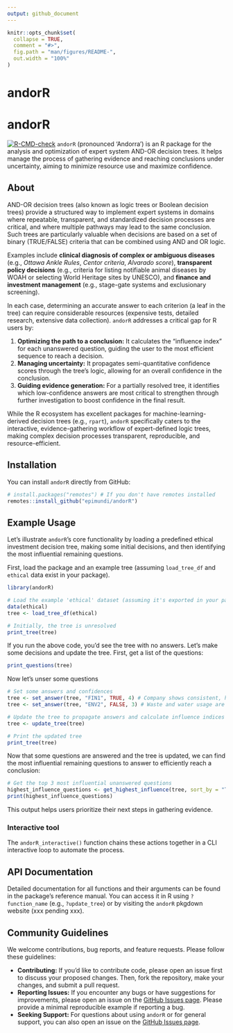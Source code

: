 ```yaml
---
output: github_document
---
```


<!-- README.md is generated from README.Rmd. Please edit that file -->

```r
knitr::opts_chunk$set(
  collapse = TRUE,
  comment = "#>",
  fig.path = "man/figures/README-",
  out.width = "100%"
)
```

# andorR

<!-- badges: start -->
<!-- badges: end -->


# andorR

[![R-CMD-check](https://github.com/EpiMundi/andorR/actions/workflows/R-CMD-check.yaml/badge.svg)](https://github.com/EpiMundi/andorR/actions/workflows/R-CMD-check.yaml)
`andorR` (pronounced ‘Andorra’) is an R package for the analysis and optimization of expert system AND-OR decision trees. It helps manage the process of gathering evidence and reaching conclusions under uncertainty, aiming to minimize resource use and maximize confidence.

## About

AND-OR decision trees (also known as logic trees or Boolean decision trees) provide a structured way to implement expert systems in domains where repeatable, transparent, and standardized decision processes are critical, and where multiple pathways may lead to the same conclusion. Such trees are particularly valuable when decisions are based on a set of binary (TRUE/FALSE) criteria that can be combined using AND and OR logic.

Examples include **clinical diagnosis of complex or ambiguous diseases** (e.g., *Ottawa Ankle Rules*, *Centor criteria*, *Alvarado score*), **transparent policy decisions** (e.g., criteria for listing notifiable animal diseases by WOAH or selecting World Heritage sites by UNESCO), and **finance and investment management** (e.g., stage-gate systems and exclusionary screening).

In each case, determining an accurate answer to each criterion (a leaf in the tree) can require considerable resources (expensive tests, detailed research, extensive data collection). `andorR` addresses a critical gap for R users by:

1.  **Optimizing the path to a conclusion:** It calculates the "influence index" for each unanswered question, guiding the user to the most efficient sequence to reach a decision.
2.  **Managing uncertainty:** It propagates semi-quantitative confidence scores through the tree's logic, allowing for an overall confidence in the conclusion.
3.  **Guiding evidence generation:** For a partially resolved tree, it identifies which low-confidence answers are most critical to strengthen through further investigation to boost confidence in the final result.

While the R ecosystem has excellent packages for machine-learning-derived decision trees (e.g., `rpart`), `andorR` specifically caters to the interactive, evidence-gathering workflow of expert-defined logic trees, making complex decision processes transparent, reproducible, and resource-efficient.

## Installation

You can install `andorR` directly from GitHub:

```r
# install.packages("remotes") # If you don't have remotes installed
remotes::install_github("epimundi/andorR")
```

## Example Usage

Let's illustrate `andorR`'s core functionality by loading a predefined ethical investment decision tree, making some initial decisions, and then identifying the most influential remaining questions.

First, load the package and an example tree (assuming `load_tree_df` and `ethical` data exist in your package).

```r
library(andorR)

# Load the example 'ethical' dataset (assuming it's exported in your package)
data(ethical)
tree <- load_tree_df(ethical)

# Initially, the tree is unresolved
print_tree(tree)
```

If you run the above code, you'd see the tree with no answers. Let's make some decisions and update the tree. First, get a list of the questions:

```r
print_questions(tree)
```

Now let's unser some questions

```r
# Set some answers and confidences
tree <- set_answer(tree, "FIN1", TRUE, 4) # Company shows consistent, high revenue growth (high confidence)
tree <- set_answer(tree, "ENV2", FALSE, 3) # Waste and water usage are NOT minimal (medium confidence)

# Update the tree to propagate answers and calculate influence indices
tree <- update_tree(tree)

# Print the updated tree
print_tree(tree)
```

Now that some questions are answered and the tree is updated, we can find the most influential remaining questions to answer to efficiently reach a conclusion:

```r
# Get the top 3 most influential unanswered questions
highest_influence_questions <- get_highest_influence(tree, sort_by = "TRUE", top_n = 3)
print(highest_influence_questions)

```

This output helps users prioritize their next steps in gathering evidence.

### Interactive tool

The `andorR_interactive()` function chains these actions together in a CLI interactive loop to automate the process. 

## API Documentation

Detailed documentation for all functions and their arguments can be found in the package's reference manual. You can access it in R using `?function_name` (e.g., `?update_tree`) or by visiting the `andorR` pkgdown website (xxx pending xxx).

## Community Guidelines

We welcome contributions, bug reports, and feature requests. Please follow these guidelines:

  * **Contributing:** If you'd like to contribute code, please open an issue first to discuss your proposed changes. Then, fork the repository, make your changes, and submit a pull request.
  * **Reporting Issues:** If you encounter any bugs or have suggestions for improvements, please open an issue on the [GitHub Issues page](https://github.com/your-github-username/andorR/issues). Please provide a minimal reproducible example if reporting a bug.
  * **Seeking Support:** For questions about using `andorR` or for general support, you can also open an issue on the [GitHub Issues page](https://github.com/your-github-username/andorR/issues).

